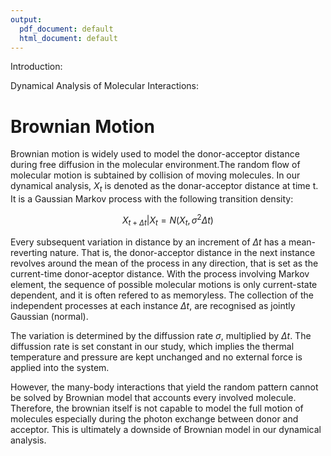 ---
output:
  pdf_document: default
  html_document: default
---
Introduction:

Dynamical Analysis of Molecular Interactions:  

# Brownian Motion  
Brownian motion is widely used to model the donor-acceptor distance during free diffusion in the molecular environment.The random flow of molecular motion is subtained by collision of moving molecules. In our dynamical analysis, $X_{t}$ is denoted as the donar-acceptor distance at time t. It is a Gaussian Markov process with the following transition density:

$$ X_{t+\Delta t}|X_{t} = N(X_{t}, \sigma^2 \Delta t)$$  

Every subsequent variation in distance by an increment of $\Delta t$ has a mean-reverting nature. That is, the donor-acceptor distance in the next instance revolves around the mean of the process in any direction, that is set as the current-time donor-aceptor distance. With the process involving Markov element, the sequence of possible molecular motions is only current-state dependent, and it is often refered to as memoryless. The collection of the independent processes at each instance $\Delta t$, are recognised as jointly Gaussian (normal).  

The variation is determined by the diffussion rate $\sigma$, multiplied by $\Delta t$. The diffussion rate is set constant in our study, which implies the thermal temperature and pressure are kept unchanged and no external force is applied into the system.  

However, the many-body interactions that yield the random pattern cannot be solved by Brownian model that accounts every involved molecule. Therefore, the brownian itself is not capable to model the full motion of molecules especially during the photon exchange between donor and acceptor. This is ultimately a downside of Brownian model in our dynamical analysis. 

